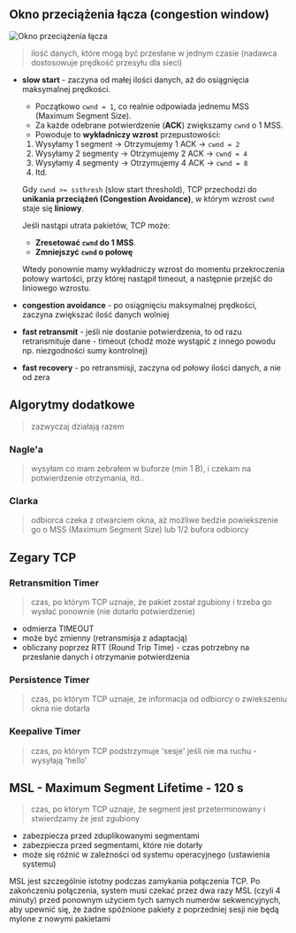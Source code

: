 ## Okno przeciążenia łącza (congestion window)

![Okno przeciążenia łącza](/lab11/img/img23.jpg)

> ilość danych, które mogą być przesłane w jednym czasie (nadawca dostosowuje prędkość przesyłu dla sieci)

- **slow start** - zaczyna od małej ilości danych, aż do osiągnięcia maksymalnej prędkości.

  - Początkowo `cwnd = 1`, co realnie odpowiada jednemu MSS (Maximum Segment Size).
  - Za każde odebrane potwierdzenie (**ACK**) zwiększamy `cwnd` o 1 MSS.
  - Powoduje to **wykładniczy wzrost** przepustowości:

  1. Wysyłamy 1 segment → Otrzymujemy 1 ACK → `cwnd = 2`
  2. Wysyłamy 2 segmenty → Otrzymujemy 2 ACK → `cwnd = 4`
  3. Wysyłamy 4 segmenty → Otrzymujemy 4 ACK → `cwnd = 8`
  4. Itd.

  Gdy `cwnd >= ssthresh` (slow start threshold), TCP przechodzi do **unikania przeciążeń (Congestion Avoidance)**, w którym wzrost `cwnd` staje się **liniowy**.

  Jeśli nastąpi utrata pakietów, TCP może:

  - **Zresetować `cwnd` do 1 MSS**.
  - **Zmniejszyć `cwnd` o połowę**

  Wtedy ponownie mamy wykładniczy wzrost do momentu przekroczenia połowy wartości, przy której nastąpił timeout, a następnie przejść do liniowego wzrostu.

- **congestion avoidance** - po osiągnięciu maksymalnej prędkości, zaczyna zwiększać ilość danych wolniej
- **fast retransmit** - jeśli nie dostanie potwierdzenia, to od razu retransmituje dane - timeout (chodź może wystąpić z innego powodu np. niezgodności sumy kontrolnej)
- **fast recovery** - po retransmisji, zaczyna od połowy ilości danych, a nie od zera

## Algorytmy dodatkowe

> zazwyczaj działają razem

### Nagle'a

> wysyłam co mam zebrałem w buforze (min 1 B), i czekam na potwierdzenie otrzymania, itd..

### Clarka

> odbiorca czeka z otwarciem okna, aż możliwe bedzie powiekszenie go o MSS (Maximum Segment Size) lub 1/2 bufora odbiorcy

## Zegary TCP

### Retransmition Timer

> czas, po którym TCP uznaje, że pakiet został zgubiony i trzeba go wysłać ponownie (nie dotarło potwierdzenie)

- odmierza TIMEOUT
- może być zmienny (retransmisja z adaptacją)
- obliczany poprzez RTT (Round Trip Time) - czas potrzebny na przesłanie danych i otrzymanie potwierdzenia

### Persistence Timer

> czas, po którym TCP uznaje, że informacja od odbiorcy o zwiekszeniu okna nie dotarła

### Keepalive Timer

> czas, po którym TCP podstrzymuje 'sesje' jeśli nie ma ruchu - wysyłają 'hello'

## MSL - Maximum Segment Lifetime - 120 s

> czas, po którym TCP uznaje, że segment jest przeterminowany i stwierdzamy że jest zgubiony

- zabezpiecza przed zduplikowanymi segmentami
- zabezpiecza przed segmentami, które nie dotarły
- może się różnić w zależności od systemu operacyjnego (ustawienia systemu)

MSL jest szczególnie istotny podczas zamykania połączenia TCP. Po zakończeniu połączenia, system musi czekać przez dwa razy MSL (czyli 4 minuty) przed ponownym użyciem tych samych numerów sekwencyjnych, aby upewnić się, że żadne spóźnione pakiety z poprzedniej sesji nie będą mylone z nowymi pakietami
